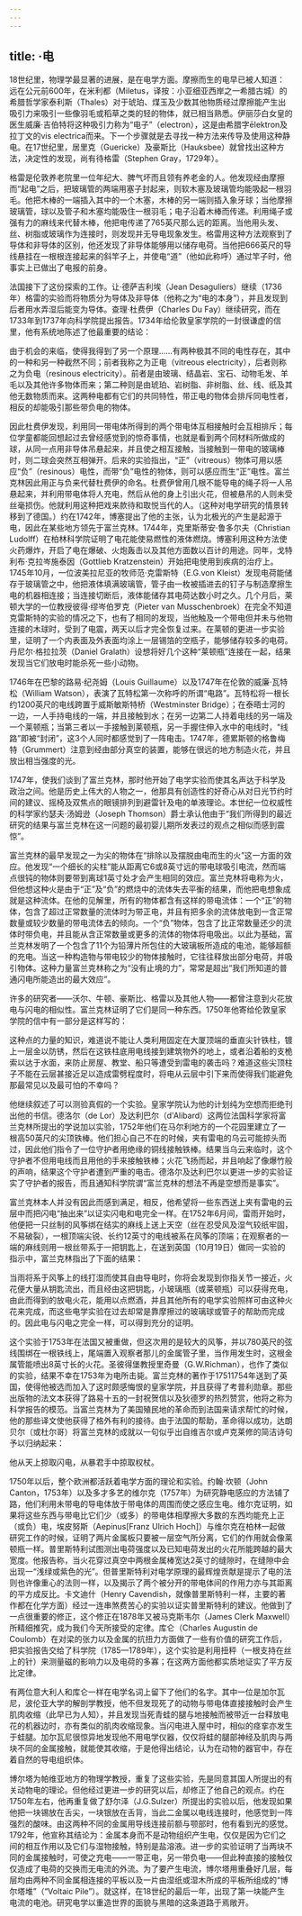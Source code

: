 ```yaml
---
---
---
```

title: ·电
---




18世纪里，物理学最显著的进展，是在电学方面。摩擦而生的电早已被人知道：远在公元前600年，在米利都（Miletus，译按：小亚细亚西岸之一希腊古城）的希腊哲学家泰利斯（Thales）对于琥珀、煤玉及少数其他物质经过摩擦能产生出吸引力来吸引一些像羽毛或稻草之类的轻的物体，就已相当熟悉。伊丽莎白女皇的医生威廉·吉伯特将这种吸引力称为“电子”（electron），这是由希腊字ēlektron及拉丁文的vis electrica而来。下一个步骤就是去寻找一种方法来传导及使用这种静电。在17世纪里，居里克（Guericke）及豪斯比（Hauksbee）就曾找出这种方法，决定性的发现，尚有待格雷（Stephen Gray，1729年）。

格雷是伦敦养老院里一位年纪大、脾气坏而且领有养老金的人。他发现经由摩擦而“起电”之后，把玻璃管的两端用塞子封起来，则软木塞及玻璃管均能吸起一根羽毛。他把木棒的一端插入其中的一个木塞，木棒的另一端则插入象牙球；当他摩擦玻璃管，球以及管子和木塞均能吸住一根羽毛；电子沿着木棒而传递。利用绳子或强有力的麻线来代替木棒，他把电传递了765英尺那么远的距离。当他用头发、丝、树脂或玻璃作为连接时，则发现并无导电现象发生。格雷用这种方法观察到了导体和非导体的区别，他还发现了非导体能够用以储存电荷。当他把666英尺的导线悬挂在一根根连接起来的斜竿子上，并使电“道”（他如此称呼）通过竿子时，他事实上已做出了电报的前身。

法国接下了这份探索的工作。让·德萨吉利埃（Jean Desaguliers）继续（1736年）格雷的实验而将物质分为导体及非导体（他称之为“电的本身”），并且发现到后者用水弄湿后能变为导体。查理·杜费伊（Charles Du Fay）继续研究，而在1733年到1737年向科学院提出报告。1734年给伦敦皇家学院的一封很谦虚的信里，他有系统地陈述了他最重要的结论：

由于机会的来临，使得我得到了另一个原理……有两种极其不同的电性存在，其中的一种和另一种截然不同；前者我称之为正电（vitreous electricity），后者则称之为负电（resinous electricity）。前者是由玻璃、结晶岩、宝石、动物毛发、羊毛以及其他许多物体而来；第二种则是由琥珀、岩树脂、非树脂、丝、线、纸及其他无数物质而来。这两种电都有它们的共同特性，带正电的物体会排斥同电性者，相反的却能吸引那些带负电的物体。



因此杜费伊发现，利用同一带电体所得到的两个带电体互相接触时会互相排斥；每位学童都能回想起过去曾经感觉到的惊奇事情，也就是看到两个同材料所做成的球，从同一点用非导体吊悬起来，并且使之相互接触，当接触到一带电的玻璃棒时，则二球会突然互相弹开。后来的实验指出，“正”（vitreous）物体可用以感应“负”（resinous）电性，而带“负”电性的物体，则可以感应而生“正”电性。富兰克林因此用正与负来代替杜费伊的命名。杜费伊曾用几根不能导电的绳子将一人吊悬起来，并利用带电体将人充电，然后从他的身上引出火花，但被悬吊的人则未受丝毫损伤。他就利用这种把戏来款待和取悦当代的人。（这种对电学研究的情景转移到了德国。）约在1742年，博塞提出了他的主张，认为北极光的产生是起源于电，因此在某些地方领先于富兰克林。1744年，克里斯蒂安·鲁多尔夫（Christian Ludolff）在柏林科学院证明了电花能使易燃性的液体燃烧。博塞利用这种方法使火药爆炸，开启了电在爆破、火炮轰击以及其他方面数以百计的用途。同年，戈特利布·克拉岑施泰因（Gottlieb Kratzenstein）开始把电使用到疾病的治疗上。1745年10月，一位波美拉尼亚的牧师范·克雷斯特（E.G.von Kleist）发现电荷能储存于玻璃管之中，他把液体填满玻璃管，管子由一枚被插进去的钉子与制造摩擦生电的机器相连接；当连接切断后，液体能储存其电荷达数小时之久。几个月后，莱顿大学的一位教授彼得·缪岑伯罗克（Pieter van Musschenbroek）在完全不知道克雷斯特的实验的情况之下，也有了相同的发现，当他触及一个带电但并未与他物连接的木球时，受到了电震，两天以后才完全恢复过来。在莱顿的更进一步实验里，证明了一个内表面及外表面均涂上一层锡箔的空瓶子，能够储存较多的电荷。丹尼尔·格拉拉茨（Daniel Gralath）设想将好几个这种“莱顿瓶”连接在一起，结果发现当它们放电时能杀死一些小动物。

1746年在巴黎的路易·纪尧姆（Louis Guillaume）以及1747年在伦敦的威廉·瓦特松（William Watson），表演了瓦特松第一次称呼的所谓“电路”。瓦特松将一根长约1200英尺的电线跨置于威斯敏斯特桥（Westminster Bridge）；在泰晤士河的一边，一人手持电线的一端，并且接触到水；在另一边第二人持着电线的另一端及一个莱顿瓶；当第三者以一手接触到莱顿瓶，另一手握住伸入水中的电线时，“线路”即被“封闭”，这3个人同时都感觉到了一阵电击。1747年，德累斯顿的格鲁梅特（Grummert）注意到经由部分真空的装置，能够在很远的地方制造火花，并且放出相当强度的光。

1747年，使我们谈到了富兰克林，那时他开始了电学实验而使其名声达于科学及政治之间。他是历史上伟大的人物之一，他那具有创造性的好奇心从对日光节约时间的建议、摇椅及双焦点的眼镜排列到避雷针及电的单液理论。本世纪一位权威性的科学家约瑟夫·汤姆逊（Joseph Thomson）爵士承认他由于“我们所得到的最近研究的结果与富兰克林在这一问题的最初婴儿期所发表过的观点之相似而感到震惊”。

富兰克林的最早发现之一为尖的物体在“排除以及摆脱由电而生的火”这一方面的效应。他发现“一个细长的尖柱”能从距离它6或8英寸远的带电球吸引电流，然而端点很钝的物体则要带到离球1英寸处才会产生相同的效应。富兰克林将电称为火，但他想这种火是由于“正”及“负”的燃烧中的流体失去平衡的结果，而他把电想象成就是这种流体。在他的见解里，所有的物体都含有这样的带电流体：一个“正”的物体，包含了超过正常数量的流体时为带正电，并且有把多余的流体放电到一含正常数量或较少数量的带电流体去的倾向。一个“负”物体，包含了比正常数量还少的流体时带负电，并且能从含正常数量或更多的流体的物体将电吸出。以此为基础，富兰克林发明了一个包含了11个为铅薄片所包住的大玻璃板所造成的电池，能够超额的充电。当这一种构造物与带电较少的物体接触时，它往往释放出部分电荷，并吸引物体。这种力量富兰克林称之为“没有止境的力”，常常是超出“我们所知道的普通闪电所能造出的最大效应”。

许多的研究者——沃尔、牛顿、豪斯比、格雷以及其他人物——都曾注意到火花放电与闪电的相似性。富兰克林证明了它们是同一种东西。1750年他寄给伦敦皇家学院的信中有一部分是这样写的：

这种点的力量的知识，难道说不能让人类利用固定在大厦顶端的垂直尖针铁柱，镀上一层金以防锈，然后在这铁柱底用电线接到建筑物外的地上，或者沿着船的支桅索以达于水面，来防止房屋、教堂、船只等遭受到雷电的袭击吗？难道这些尖顶柱子不能在云层甚接近足以造成雷劈程度时，将电从云层中引下来而使得我们能避免那最常见以及最可怕的不幸吗？



他继续叙述了可以测验真假的一个实验。皇家学院认为他的计划纯为空想而拒绝刊出他的书信。德洛尔（de Lor）及达利巴尔（d'Alibard）这两位法国科学家将富兰克林所提出的学说加以实验，1752年他们在马尔利地方的一个花园里建立了一根高50英尺的尖顶铁棒。他们担心自己不在的时候，夹有雷电的乌云可能掠头而过，因此他们指令了一位守护者用绝缘的铜线接触铁棒。结果当乌云来临时，这个守护者不但用电线而且用他的手来接触铁棒；火花飞扬而起，并且响起了像爆竹般的声响，结果这个守护者遭到严重的电击。德洛尔及达利巴尔以更进一步的实验证实了守护者的报告，而且通知科学院谓“富兰克林的想法不再是空想而是事实”。

富兰克林本人并没有因此而感到满足，相反，他希望将一些东西送上夹有雷电的云层中而把闪电“抽出来”以证实闪电和电完全一样。在1752年6月间，雷雨开始时，他便把一只丝制的风筝绑在结实的麻线上送上天空（丝在忍受风及湿气较纸牢固，不易破裂），一根顶端尖锐、长约12英寸的电线被系在风筝的顶端；在观察者的一端的麻线则用一根丝带系于一把钥匙上，在送到英国（10月19日）做同一实验的指示中，富兰克林指出了下面的结果：

当雨将系于风筝上的线打湿而使其自由导电时，你将会发现到你指关节一接近，火花便大量从钥匙流出，而且经由这把钥匙，小玻璃瓶（或莱顿瓶）可以获得充电，由此而得到的放电火花，能用以点燃酒，并且其他所有的电学实验照样可由这种火花来完成，而这些电学实验在过去却常是靠摩擦过的玻璃球或管子的帮助而完成的。因此电与闪电之完全一样，可以得到充分的证明。



这个实验于1753年在法国又被重做，但这次用的是较大的风筝，并以780英尺的弦线围绑在一根铁线上，尾端置入观察者那儿的金属管子里，当作用发生时，这根金属管能喷出8英寸长的火花。圣彼得堡教授里奇曼（G.W.Richman），也作了类似的实验，结果不幸在1753年为电所击毙。富兰克林的著作于17511754年送到了英国，使得他被选而加入了这时颇感悔恨的皇家学院，并且获得了考普利勋章。那些出版物的法文本获得了路易十五的一封祝贺信以及狄德罗的热烈赞赏，他将之称为科学报告的模范。当富兰克林为了美国殖民地的革命而到法国来请求帮忙的时候，他的那些译文使他获得了格外有利的接待。由于法国的帮助，革命得以成功，达朗贝尔（或杜尔哥）将富兰克林的成就以一句似乎出自维吉尔或卢克莱修的简洁诗句予以归纳起来：

他从天上掠取闪电，从暴君手中掠取权杖。



1750年以后，整个欧洲都活跃着电学方面的理论和实验。约翰·坎顿（John Canton，1753年）以及多才多艺的维尔克（1757年）为研究静电感应的方法铺了路，他们利用未带电的导电体放于带电体的周围而使之感应生电。维尔克证明，如果将这些东西与带电比它们少（或多）的带电体相摩擦大多数的东西均能充上正（或负）电，埃皮努斯（Aepinus[Franz Ulrich Hoch]）与维尔克在柏林一起做研究工作的时候，证明了两片金属板只要被一层空气所分离，它们的作用就会像莱顿瓶一样。普里斯特利试图测出电荷强度以及已知电荷发出的火花所能跨越的最大宽度。他报告称，当火花穿过真空中两根金属棒宽达2英寸的缝隙时，在缝隙中会出现一“浅绿或紫色的光”。但普里斯特利对电学原理的最辉煌贡献是提示了电的法则也许像重心的法则一样，以及揭示了两个被分开的带电体间的作用力亦与其距离的平方成反比。卡文迪什（Henry Cavendish，就像普里斯特利一样，主要的著作都在化学方面）经过一连串煞费苦心的实验以证实普里斯特利的建议。他做到了一点很重要的修正，这个修正在1878年又被马克斯韦尔（James Clerk Maxwell）所精细推究，成为我们今天所接受的定律。库仑（Charles Augustin de Coulomb）在对梁的张力以及金属的抗扭力方面做了一些有价值的研究工作后，把实验报告交给了科学院（1785—1789年），这个实验是利用扭秤（一根支持在丝上的针）来测量磁的影响力以及电荷的多寡；在这两方面他都实质地证实了平方反比定律。

有两位意大利人和库仑一样在电学名词上留下了他们的名字。其中一位是加尔瓦尼，波伦亚大学的解剖学教授，他不但发现死了的动物与带电体直接接触时会产生肌肉收缩（此早已为人知），并且发现当死青蛙的腿与地接触而被带近一台释放电花的机器边时，亦有类似的肌肉收缩现象。当闪电进入屋中时，相似的痉挛亦发生于蛙腿。加尔瓦尼很惊异地发现他不用电学仪器，仅仅将蛙的腿部神经及肌肉与两块不同的金属接触，就能使其收缩，于是他得出结论，认为在动物的器官中，存在着自然的导电组织体。

博尔塔为帕维亚地方的物理学教授，重复了这些实验，先是同意其国人所提出的有关动物电的理论。但他经过更进一步的研究以后，却修正了他自己的观点。约在1750年左右，他再重复做了舒尔泽（J.G.Sulzer）所提出的实验以后，他发现如果他把一块锡放在舌尖，一块银放在舌背，当此二金属以电线连接时，他感觉到一阵强烈的酸味。由这两种不同的金属用导线连接前额与颚部时，他有看到光的感觉。1792年，他宣称其结论为：金属本身而不是动物组织产生电，仅仅是因为它们之间的相互作用以及它们与湿物接触，特别是盐溶液。进一步的实验证明了当两块不同的金属接触时，可使之充电——一带正电，另一带负电——但此种直接的接触仅仅造成了电荷的交换而无电流的外流。为了要产生电流，博尔塔用重叠好几层，每层均由两种不同金属相连接的平板以及一片由湿纸或湿木所成的平板所组成的“博尔塔堆”（“Voltaic Pile”）。就这样，在18世纪的最后一年，出现了第一块能产生电流的电池。研究电学以重造世界的面貌与黑暗的这条道路于焉敞开。